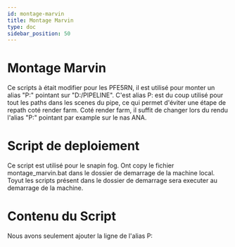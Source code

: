 ```yaml
---
id: montage-marvin
title: Montage Marvin
type: doc
sidebar_position: 50
---
```



# Montage Marvin

Ce scripts à était modifier pour les PFE5RN, il est utilisé pour monter un alias "P:" pointant sur "D:/PIPELINE".
C'est alias P: est du coup utilisé pour tout les paths dans les scenes du pipe, ce qui permet d'éviter une étape de repath coté render farm.
Coté render farm, il suffit de changer lors du rendu l'alias "P:" pointant par example sur le nas ANA.

# Script de deploiement

Ce script est utilisé pour le snapin fog.
Ont copy le fichier montage_marvin.bat dans le dossier de demarrage de la machine local.
Toyut les scripts présent dans le dossier de demarrage sera executer au demarrage de la machine.

<CodeSnippet
  rawUrl="https://raw.githubusercontent.com/ArtFXDev/silex_fog_snapin/main/montage_marvin/montage_marvin.ps1"
  langage="powershell"
  fileName="montage_marvin.ps1"
/>

# Contenu du Script

Nous avons seulement ajouter la ligne de l'alias P:

<CodeSnippet
  rawUrl="https://raw.githubusercontent.com/ArtFXDev/silex_fog_snapin/main/montage_marvin/Montage_marvin.bat"
  langage="batch"
  fileName="montage_marvin.bat"
/>
